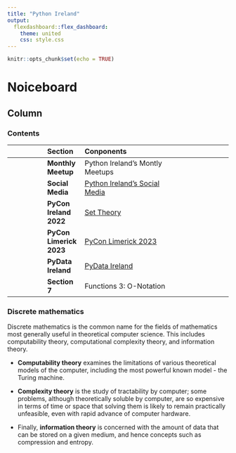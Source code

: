 ```yaml
---
title: "Python Ireland"
output: 
  flexdashboard::flex_dashboard:
    theme: united
    css: style.css
---
```


```r
knitr::opts_chunk$set(echo = TRUE)

```


Noiceboard {data-navmenu="Introduction"}
=====================================

Column {.tabset}
--------------------

### Contents

|| Section | Conponents ||
|--------|:-------|:---------------------|----------|
| | **Monthly Meetup**| Python Ireland's Montly Meetups  | |
| | **Social Media**| <a href="socialmedia.html"> Python Ireland's Social Media</a> ||
| | **PyCon Ireland 2022**| <a href="2022.html"> Set Theory</a> ||
| | **PyCon Limerick 2023**| <a href="limerick2023.html"> PyCon Limerick 2023</a> ||
| | **PyData Ireland**| <a href="pydata.html"> PyData Ireland</a> ||
| | **Section 7**| Functions 3: O-Notation| |



### Discrete mathematics


Discrete mathematics is the common name for the fields of mathematics most generally useful in theoretical computer science. This includes computability theory, computational complexity theory, and information theory. 

*  **Computability theory** examines the limitations of various theoretical models of the computer, including the most powerful known model - the Turing machine. 

*  **Complexity theory** is the study of tractability by computer; some problems, although theoretically soluble by computer, are so expensive in terms of time or space that solving them is likely to remain practically unfeasible, even with rapid advance of computer hardware. 

*  Finally, **information theory** is concerned with the amount of data that can be stored on a given medium, and hence concepts such as compression and entropy.
